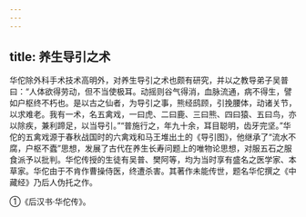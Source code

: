 ```yaml
---
---
---
```

title: 养生导引之术
---



华佗除外科手术技术高明外，对养生导引之术也颇有研究，并以之教导弟子吴普曰：“人体欲得劳动，但不当使极耳。动摇则谷气得消，血脉流通，病不得生，譬如户枢终不朽也。是以古之仙者，为导引之事，熊经鸱顾，引挽腰体，动诸关节，以求难老。我有一术，名五禽戏，一曰虎、二曰鹿、三曰熊、四曰猿、五曰鸟，亦以除疾，兼利蹄足，以当导引。”“普施行之，年九十余，耳目聪明，齿牙完坚。”华佗的五禽戏源于春秋战国时的六禽戏和马王堆出土的《导引图》，他继承了“流水不腐，户枢不蠹”思想，发展了古代在养生长寿问题上的唯物论思想，对服五石之服食派予以批判。华佗传授的生徒有吴普、樊阿等，均为当时享有盛名之医学家、本草家。华佗由于不肯作曹操侍医，终遭杀害。其著作未能传世，题名华佗撰之《中藏经》乃后人伪托之作。

①《后汉书·华佗传》。